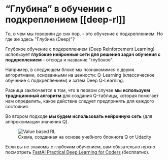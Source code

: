 # “Глубина” в обучении с подкреплением [[deep-rl]]

<Tip>
То, о чем мы говорили до сих пор, - это обучение с подкреплением. Но где же здесь "Глубина (Deep)"?
</Tip>

Глубокое обучение с подкреплением (Deep Reinforcement Learning) использует **глубокие нейронные сети для решения задач обучения с подкреплением** - отсюда и название "глубокое".

Например, в следующем блоке мы познакомимся с двумя алгоритмами, основанными на ценности: Q-Learning (классическое обучение с подкреплением) и затем Deep Q-Learning.

Разница заключается в том, что в первом случае **мы используем традиционный алгоритм** для создания Q-таблицы, которая помогает нам определить, какое действие следует предпринять для каждого состояния.

Во втором подходе **мы будем использовать нейронную сеть** (для аппроксимации значения Q).

<figure>
<img src="https://huggingface.co/datasets/huggingface-deep-rl-course/course-images/resolve/main/en/unit1/deep.jpg" alt="Value based RL"/>
<figcaption>Схема, созданная на основе учебного блокнота Q от Udacity
</figcaption>
</figure>

Если вы не знакомы с глубоким обучением, вам обязательно нужно посмотреть [FastAI Practical Deep Learning for Coders](https://course.fast.ai) (бесплатно).
